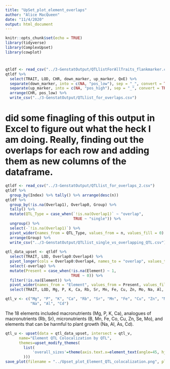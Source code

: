 ```yaml
---
title: "UpSet_plot_element_overlaps"
author: "Alice MacQueen"
date: "11/4/2020"
output: html_document
---
```


```r
knitr::opts_chunk$set(echo = TRUE)
library(tidyverse)
library(ComplexUpset)
library(cowplot)
```

#

```r
qtldf <- read_csv("../3-GenstatOutput/QTLlistForAllTraits_flankmarker.csv")
qtldf %>%
  select(TRAIT, LOD, CHR, down_marker, up_marker, QxE) %>%
  separate(down_marker, into = c(NA, "pos_low"), sep = "_", convert = TRUE) %>%
  separate(up_marker, into = c(NA, "pos_high"), sep = "_", convert = TRUE) %>%
  arrange(CHR, pos_low) %>%
  write_csv("../3-GenstatOutput/QTLlist_for_overlaps.csv")
```

# did some finagling of this output in Excel to figure out what the heck I am doing. Really, finding out the overlaps for each row and adding them as new columns of the dataframe.
```r
qtldf <- read_csv("../3-GenstatOutput/QTLlist_for_overlaps_2.csv")
qtldf %>%
  group_by(Index) %>% tally() %>% arrange(desc(n))
qtldf %>%
  group_by(!is.na(Overlap1), Overlap0, Group) %>%
  tally() %>%
  mutate(QTL_Type = case_when(`!is.na(Overlap1)` ~ "overlap",
                              TRUE ~ "single")) %>%
  ungroup() %>%
  select(-`!is.na(Overlap1)`) %>%
  pivot_wider(names_from = QTL_Type, values_from = n, values_fill = 0) %>%
  arrange(Group) %>%
  write_csv("../3-GenstatOutput/QTLlist_single_vs_overlapping_QTL.csv")
             
qtl_data_upset <- qtldf %>%
  select(TRAIT, LOD, Overlap0:Overlap4) %>%
  pivot_longer(cols = Overlap0:Overlap4, names_to = "overlap", values_to = "Element") %>%
  select(-overlap) %>%
  mutate(Present = case_when(!is.na(Element) ~ 1, 
                             TRUE ~ 0)) %>%
  filter(!is.na(Element)) %>%
  pivot_wider(names_from = "Element", values_from = Present, values_fill = 0) %>%
  select(TRAIT, LOD, Mg, P, K, Ca, Rb, Sr, Mn, Fe, Cu, Zn, Mo, Na, Al, Cd)

qtl_v <- c("Mg", "P", "K", "Ca", "Rb", "Sr", "Mn", "Fe", "Cu", "Zn", "Mo",
           "Na", "Al", "Cd")

```
The 18 elements included macronutrients (Mg, P, K, Ca), analogues of macronutrients (Rb, Sr), micronutrients (B, Mn, Fe, Co, Cu, Zn, Se, Mo), and elements that can be harmful to plant growth (Na, Al, As, Cd). 

```r
qtl_u <- upset(data = qtl_data_upset, intersect = qtl_v, 
      name="Element QTL Colocalization by QTL",
      themes=upset_modify_themes(
        list(
            'overall_sizes'=theme(axis.text.x=element_text(angle=45, hjust =1))
        ))) 
save_plot(filename = "../Upset_plot_Element_QTL_colocalization.png", plot = qtl_u, base_height = 6)
```

